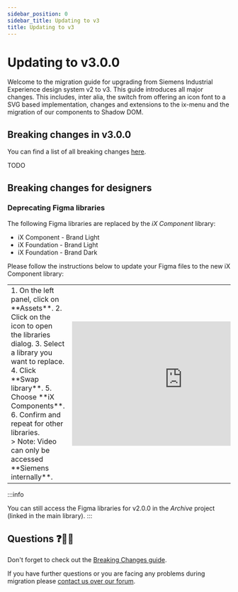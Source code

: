 ```yaml
---
sidebar_position: 0
sidebar_title: Updating to v3
title: Updating to v3
---
```


# Updating to v3.0.0

Welcome to the migration guide for upgrading from Siemens Industrial Experience design system v2 to v3.
This guide introduces all major changes. This includes, inter alia, the switch from offering an icon font to a SVG based implementation, changes and extensions to the ix-menu and the migration of our components to Shadow DOM.

## Breaking changes in v3.0.0

You can find a list of all breaking changes [here](https://github.com/siemens/ix/blob/main/BREAKING_CHANGES.md#v300).

TODO

## Breaking changes for designers

### Deprecating Figma libraries

The following Figma libraries are replaced by the _iX Component_ library:

- iX Component - Brand Light
- iX Foundation - Brand Light
- iX Foundation - Brand Dark

Please follow the instructions below to update your Figma files to the new iX Component library:

<table className="table-no-border">
  <tbody>
    <tr>
      <td style={{ verticalAlign: 'top' }}>
          1. On the left panel, click on **Assets**.
          2. Click on the <ix-icon name="book" size="16"></ix-icon> icon to open the libraries dialog.
          3. Select a library you want to replace.
          4. Click **Swap library**.
          5. Choose **iX Components**.
          6. Confirm and repeat for other libraries.
          <br/>
          > Note: Video can only be accessed **Siemens internally**.
      </td>
      <td style={{ verticalAlign: 'top', paddingLeft: '2rem' }}>
        <iframe src="https://siemens-my.sharepoint.com/personal/kathrin_schalber_ext_siemens_com/_layouts/15/embed.aspx?UniqueId=ae69a6b2-1c9b-42ea-a34e-135f5df73f1f&embed=%7B%22ust%22%3Atrue%2C%22hv%22%3A%22CopyEmbedCode%22%7D&referrer=StreamWebApp&referrerScenario=EmbedDialog.Create" width="498" height="280" frameborder="0" scrolling="no" allowfullscreen title="Swap library.mp4"></iframe>
      </td>
    </tr>
  </tbody>
</table>

:::info

You can still access the Figma libraries for v2.0.0 in the *Archive* project (linked in the main library).
:::

## Questions ❓🙋‍♀️

Don't forget to check out the [Breaking Changes guide](https://github.com/siemens/ix/blob/main/BREAKING_CHANGES.md).

If you have further questions or you are facing any problems during migration please [contact us over our forum](https://community.siemens.com/c/ix/).
